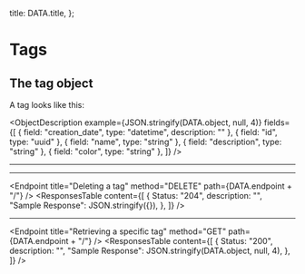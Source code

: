
  title: DATA.title,
};


# Tags

## The tag object

A tag looks like this:

<ObjectDescription
  example={JSON.stringify(DATA.object, null, 4)}
  fields={[
    { field: "creation_date", type: "datetime", description: "" },
    { field: "id", type: "uuid" },
    { field: "name", type: "string" },
    { field: "description", type: "string" },
    { field: "color", type: "string" },
  ]}
/>

<Endpoint title="Listing tags" method="GET" path={DATA.endpoint} />
<ParametersTable
  content={[
    {
      parameter: "page",
      type: "string",
      description: "A page number within the paginated result set.",
      example: "",
      optional: true,
    },
  ]}
/>
<ResponsesTable
  content={[
    {
      Status: "200",
      description: "",
      "Sample Response": JSON.stringify(
        {
          count: 1,
          next: "foo",
          previous: null,
          results: [DATA.object],
        },
        null,
        4
      ),
    },
  ]}
/>

---

<Endpoint title="Creating a new tag" method="POST" path={DATA.endpoint} />
<ParametersTable
  content={[
    {
      parameter: "name",
      type: "string",
      description: "",
      optional: false,
    },
    {
      parameter: "color",
      type: "string",
      description: "",
      optional: true,
    },
    {
      parameter: "description",
      type: "string",
      description: "",
      optional: true,
    },
  ]}
/>
<ResponsesTable
  content={[
    {
      Status: "201",
      description: "",
      "Sample Response": JSON.stringify(DATA.object, null, 4),
    },
  ]}
/>

---

<Endpoint
  title="Deleting a tag"
  method="DELETE"
  path={DATA.endpoint + "/<id>"}
/>
<ResponsesTable
  content={[
    {
      Status: "204",
      description: "",
      "Sample Response": JSON.stringify({}),
    },
  ]}
/>

---

<Endpoint
  title="Retrieving a specific tag"
  method="GET"
  path={DATA.endpoint + "/<id>"}
/>
<ResponsesTable
  content={[
    {
      Status: "200",
      description: "",
      "Sample Response": JSON.stringify(DATA.object, null, 4),
    },
  ]}
/>
